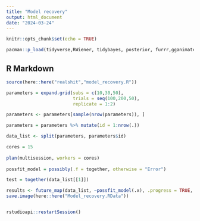 ```yaml
---
title: "Model recovery"
output: html_document
date: "2024-03-24"
---
```


```r
knitr::opts_chunk$set(echo = TRUE)

pacman::p_load(tidyverse,RWiener, tidybayes, posterior, furrr,gganimate, cmdstanr,patchwork, gamlss,truncnorm,extraDistr,flextable,lmerTest,lme4,Matrix,pracma)
```

## R Markdown



```r
source(here::here("realshit","model_recovery.R"))

parameters = expand.grid(subs = c(10,30,50),
                         trials = seq(100,200,50),
                         replicate = 1:2)

parameters <- parameters[sample(nrow(parameters)), ]

parameters = parameters %>% mutate(id = 1:nrow(.))

data_list <- split(parameters, parameters$id)

cores = 15
  
plan(multisession, workers = cores)
  
possfit_model = possibly(.f = together, otherwise = "Error")

test = together(data_list[[1]])

results <- future_map(data_list, ~possfit_model(.x), .progress = TRUE, .options = furrr_options(seed = TRUE))
save.image(here::here("Model_recovery.RData"))


rstudioapi::restartSession()
```

